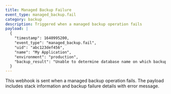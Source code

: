 ```yaml
---
title: Managed Backup Failure
event_type: managed_backup.fail
category: backup
description: Triggered when a managed backup operation fails
payload: |
  {
    "timestamp": 1640995200,
    "event_type": "managed_backup.fail",
    "uid": "abc123def456",
    "name": "My Application",
    "environment": "production",
    "backup_result": "Unable to determine database name on which backup can be restored."
  }
---
```


This webhook is sent when a managed backup operation fails. The payload includes stack information and backup failure details with error message.